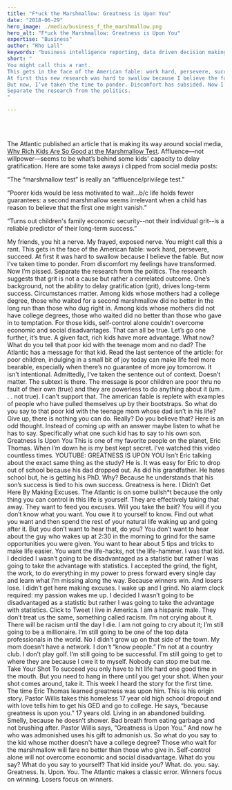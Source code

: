 ```yaml
---
title: "F*uck the Marshmallow: Greatness is Upon You"
date: "2018-06-29"
hero_image: ./media/business_f_the_marshmallow.png
hero_alt: "F*uck the Marshmallow: Greatness is Upon You"
expertise: "Business"
author: "Rho Lall"
keywords: "business intelligence reporting, data driven decision making, data driven marketing, data driven decisions, using data to make decisions"
short: "
You might call this a rant. 
This gets in the face of the American fable: work hard, persevere, succeed. 
At first this new research was hard to swallow because I believe the fable. 
But now, I’ve taken the time to ponder. Discomfort has subsided. Now I’m pissed.
Separate the research from the politics.
"

---
```

<br/>
<br/>

The Atlantic published an article that is making its way around social media, [<u>Why Rich Kids Are So Good at the Marshmallow Test</u>](https://web.archive.org/web/20200120001040/https://www.theatlantic.com/family/archive/2018/06/marshmallow-test/561779/). 
Affluence—not willpower—seems to be what’s behind some kids' capacity to delay gratification. Here are some take aways i clipped from social media posts:

“The “marshmallow test” is really an “affluence/privilege test.”

“Poorer kids would be less motivated to wait...b/c life holds fewer guarantees:  a second marshmallow seems irrelevant when a child has reason to believe that the first one might vanish.”

“Turns out children's family economic security--not their individual grit--is a reliable predictor of their long-term success.”

My friends, you hit a nerve. My frayed, exposed nerve. You might call this a rant. This gets in the face of the American fable: work hard, persevere, succeed. At first it was hard to swallow because I believe the fable. But now I’ve taken time to ponder. From discomfort my feelings have transformed. Now I’m pissed.
Separate the research from the politics.
The research suggests that grit is not a cause but rather a correlated outcome. One’s background, not the ability to delay gratification (grit), drives long-term success. Circumstances matter.
Among kids whose mothers had a college degree, those who waited for a second marshmallow did no better in the long run than those who dug right in.
Among kids whose mothers did not have college degrees, those who waited did no better than those who gave in to temptation. For those kids, self-control alone couldn’t overcome economic and social disadvantages.
That can all be true. Let’s go one further, it’s true. A given fact, rich kids have more advantage.
What now?
What do you tell that poor kid with the teenage mom and no dad?
The Atlantic has a message for that kid. Read the last sentence of the article: for poor children, indulging in a small bit of joy today can make life feel more bearable, especially when there’s no guarantee of more joy tomorrow.
It isn’t intentional. Admittedly, I’ve  taken the sentence out of context. Doesn’t matter. The subtext is there. The message is poor children are poor thru no fault of their own (true) and they are powerless to do anything about it (um . . . not true).
I can’t support that. The american fable is replete with examples of people who have pulled themselves up by their bootstraps. So what do you say to that poor kid with the teenage mom whose dad isn’t in his life? Give up, there is nothing you can do. Really? Do you believe that? Here is an odd thought. Instead of coming up with an answer maybe listen to what he has to say. Specifically what one such kid has to say to his own son.
Greatness Is Upon You
This is one of my favorite people on the planet, Eric Thomas. When I’m down he is my best kept secret. I’ve watched this video countless times.
YOUTUBE: GREATNESS IS UPON YOU
Isn’t Eric talking about the exact same thing as the study? He is. It was easy for Eric to drop out of school because his dad dropped out. As did his grandfather. He hates school but, he is getting his PhD. Why? Because he understands that his son’s success is tied to his own success. Greatness is here.
I Didn’t Get Here By Making Excuses.
The Atlantic is on some bullsh*t because the only thing you can control in this life is yourself. They are effectively taking that away. They want to feed you excuses. Will you take the bait? You will if you don’t know what you want. You owe it to yourself to know.
Find out what you want and then spend the rest of your natural life waking up and going after it. But you don’t want to hear that, do you? You don’t want to hear about the guy who wakes up at 2:30 in the morning to grind for the same opportunities you were given. You want to hear about 5 tips and tricks to make life easier. You want the life-hacks, not the life-hammer.
I was that kid. I decided I wasn’t going to be disadvantaged as a statistic but rather I was going to take the advantage with statistics. I accepted the grind, the fight, the work, to do everything in my power to press forward every single day and learn what I’m missing along the way. Because winners win. And losers lose. I didn’t get here making excuses. I wake up and I grind. No alarm clock required: my passion wakes me up.
I decided I wasn’t going to be disadvantaged as a statistic but rather I was going to take the advantage with statistics.
Click to Tweet
I live in America. I am a hispanic male. They don’t treat us the same, something called racism. I’m not crying about it. There will be racism until the day I die. I am not going to cry about it; I’m still going to be a millionaire. I’m still going to be one of the top data professionals in the world. No I didn’t grow up on that side of the town. My mom doesn’t have a network. I don’t “know people.” I’m not at a country club. I don’t play golf. I’m still going to be successful. I’m still going to get to where they are because I owe it to myself. Nobody can stop me but me.
Take Your Shot
To succeed you only have to hit life hard one good time in the mouth. But you need to hang in there until you get your shot. When your shot comes around, take it.
This week I heard the story for the first time. The time Eric Thomas learned greatness was upon him. This is his origin story. Pastor Willis takes this homeless 17 year old high school dropout and with love tells him to get his GED and go to college. He says, “because greatness is upon you.” 17 years old. Living in an abandoned building. Smelly, because he doesn’t shower. Bad breath from eating garbage and not brushing after. Pastor Willis says, “Greatness is Upon You.” And now he who was admonished uses his gift to admonish us.
So what do you say to the kid whose mother doesn't have a college degree? Those who wait for the marshmallow will fare no better than those who give in. Self-control alone will not overcome economic and social disadvantage. What do you say? What do you say to yourself? That kid inside you? What. do. you. say.
Greatness. Is. Upon. You.
The Atlantic makes a classic error. Winners focus on winning. Losers focus on winners.
